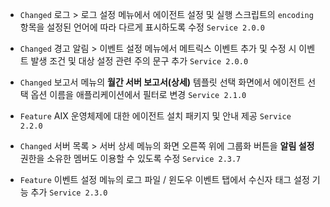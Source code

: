 
- <code class="Changed">Changed</code> <span class="uitext">로그</span> &gt; <span class="uitext">로그 설정</span> 메뉴에서 에이전트 설정 및 실행 스크립트의 <code>encoding</code> 항목을 설정된 언어에 따라 다르게 표시하도록 수정 <code class='changelog-service'>Service 2.0.0​</code>

- <code class="Changed">Changed</code> <span class="uitext">경고 알림</span> &gt; <span class="uitext">이벤트 설정</span> 메뉴에서 메트릭스 이벤트 추가 및 수정 시 이벤트 발생 조건 및 대상 설정 관련 주의 문구 추가 <code class='changelog-service'>Service 2.0.0​</code>

- <code class="Changed">Changed</code> <span class="uitext">보고서</span> 메뉴의 <b>월간 서버 보고서(상세)</b> 템플릿 선택 화면에서 에이전트 선택 옵션 이름을 <span class="b500">애플리케이션</span>에서 <span class="uitext">필터</span>로 변경 <code class='changelog-service'>Service 2.1.0​</code>

- <code class="Feature">Feature</code> AIX 운영체제에 대한 에이전트 설치 패키지 및 안내 제공 <code class='changelog-service'>Service 2.2.0​</code>

- <code class="Changed">Changed</code> <span class="uitext">서버 목록</span> &gt; <span class="uitext">서버 상세</span> 메뉴의 화면 오른쪽 위에 <span class="uitext">그룹화</span> 버튼을 <b>알림 설정</b> 권한을 소유한 멤버도 이용할 수 있도록 수정 <code class='changelog-service'>Service 2.3.7​</code>

- <code class="Feature">Feature</code> <span class="uitext">이벤트 설정</span> 메뉴의 <span class="uitext">로그 파일 / 윈도우 이벤트</span> 탭에서 수신자 태그 설정 기능 추가 <code class='changelog-service'>Service 2.3.0​</code>

